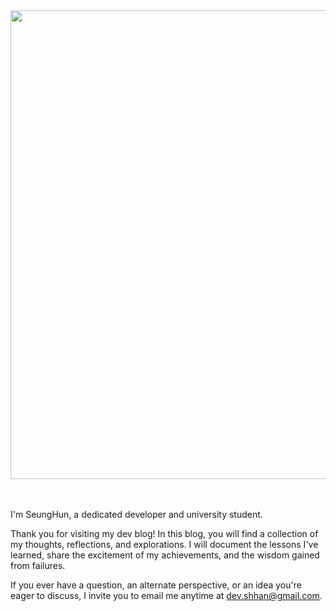 <center>
  <img src="logo.jpeg" height="750" vertical-align="middle"/> 
</center>
<br/>
<br/>
<Text
  children={`Welcome to SeungLab!`}
  sx={{ fontSize: [4, 5, 6], fontWeight: `bold`, color: `heading` }}
/>

I'm SeungHun, a dedicated developer and university student.

Thank you for visiting my dev blog! 
In this blog, you will find a collection of my thoughts, reflections, and explorations. I will document the lessons I've learned, share the excitement of my achievements, and the wisdom gained from failures.

If you ever have a question, an alternate perspective, or an idea you're eager to discuss, I invite you to email me anytime at dev.shhan@gmail.com.
